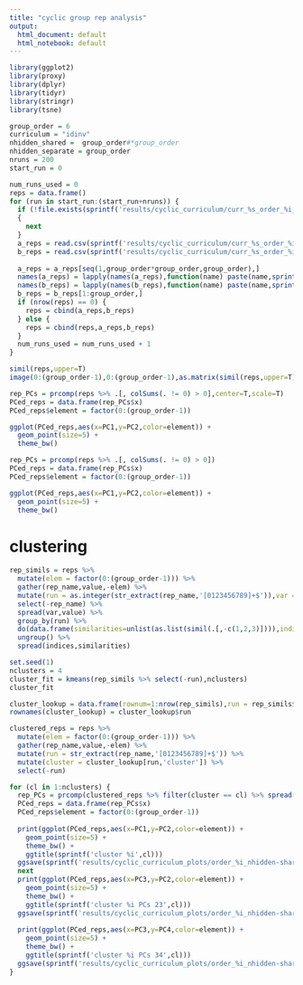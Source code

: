```yaml
---
title: "cyclic group rep analysis"
output:
  html_document: default
  html_notebook: default
---
```


```r
library(ggplot2)
library(proxy)
library(dplyr)
library(tidyr)
library(stringr)
library(tsne)
```

```r
group_order = 6
curriculum = "idinv"
nhidden_shared =  group_order#*group_order
nhidden_separate = group_order
nruns = 200
start_run = 0
```


```r
num_runs_used = 0
reps = data.frame()
for (run in start_run:(start_run+nruns)) {
  if (!file.exists(sprintf('results/cyclic_curriculum/curr_%s_order_%i_nhidden-shared_%i-separate_%i_rseed_%i_final_a_reps.csv',curriculum,group_order,nhidden_shared,nhidden_separate,run))) 
  {
    next
  }
  a_reps = read.csv(sprintf('results/cyclic_curriculum/curr_%s_order_%i_nhidden-shared_%i-separate_%i_rseed_%i_final_a_reps.csv',curriculum,group_order,nhidden_shared,nhidden_separate,run),header=F)
  b_reps = read.csv(sprintf('results/cyclic_curriculum/curr_%s_order_%i_nhidden-shared_%i-separate_%i_rseed_%i_final_b_reps.csv',curriculum,group_order,nhidden_shared,nhidden_separate,run),header=F)
  
  a_reps = a_reps[seq(1,group_order*group_order,group_order),]
  names(a_reps) = lapply(names(a_reps),function(name) paste(name,sprintf('a_run%i',run),sep=''))
  names(b_reps) = lapply(names(b_reps),function(name) paste(name,sprintf('b_run%i',run),sep=''))
  b_reps = b_reps[1:group_order,]
  if (nrow(reps) == 0) {
    reps = cbind(a_reps,b_reps)
  } else {
    reps = cbind(reps,a_reps,b_reps)
  }
  num_runs_used = num_runs_used + 1
}
```

```r
simil(reps,upper=T)
image(0:(group_order-1),0:(group_order-1),as.matrix(simil(reps,upper=T)))
```

```r
rep_PCs = prcomp(reps %>% .[, colSums(. != 0) > 0],center=T,scale=T)
PCed_reps = data.frame(rep_PCs$x)
PCed_reps$element = factor(0:(group_order-1))

ggplot(PCed_reps,aes(x=PC1,y=PC2,color=element)) +
  geom_point(size=5) +
  theme_bw()
```


```r
rep_PCs = prcomp(reps %>% .[, colSums(. != 0) > 0])
PCed_reps = data.frame(rep_PCs$x)
PCed_reps$element = factor(0:(group_order-1))

ggplot(PCed_reps,aes(x=PC1,y=PC2,color=element)) +
  geom_point(size=5) +
  theme_bw()
```

# clustering

```r
rep_simils = reps %>% 
  mutate(elem = factor(0:(group_order-1))) %>% 
  gather(rep_name,value,-elem) %>%
  mutate(run = as.integer(str_extract(rep_name,'[0123456789]+$')),var = factor(str_extract(rep_name,'^V[0123456789]+[ab]'))) %>%
  select(-rep_name) %>%
  spread(var,value) %>%
  group_by(run) %>%
  do(data.frame(similarities=unlist(as.list(simil(.[,-c(1,2,3)]))),indices=1:((group_order*(group_order-1))/2))) %>% #uhhh #.$V7a,.$V7b, indices=1:21
  ungroup() %>%
  spread(indices,similarities)

```


```r
set.seed(1)
nclusters = 4
cluster_fit = kmeans(rep_simils %>% select(-run),nclusters)
cluster_fit

cluster_lookup = data.frame(rownum=1:nrow(rep_simils),run = rep_simils$run,cluster=cluster_fit$cluster)
rownames(cluster_lookup) = cluster_lookup$run
```


```r
clustered_reps = reps %>% 
  mutate(elem = factor(0:(group_order-1))) %>% 
  gather(rep_name,value,-elem) %>%
  mutate(run = str_extract(rep_name,'[0123456789]+$')) %>%
  mutate(cluster = cluster_lookup[run,'cluster']) %>%
  select(-run)
```

```r
for (cl in 1:nclusters) {
  rep_PCs = prcomp(clustered_reps %>% filter(cluster == cl) %>% spread(rep_name,value) %>% select(-cluster,-elem))
  PCed_reps = data.frame(rep_PCs$x)
  PCed_reps$element = factor(0:(group_order-1))
  
  print(ggplot(PCed_reps,aes(x=PC1,y=PC2,color=element)) +
    geom_point(size=5) +
    theme_bw() +
    ggtitle(sprintf('cluster %i',cl)))
  ggsave(sprintf('results/cyclic_curriculum_plots/order_%i_nhidden-shared_%i-separate_%i_numrunsused_%i_nclusters_%i_cluster_%i.png',group_order,nhidden_shared,nhidden_separate,num_runs_used,nclusters,cl))
  next
  print(ggplot(PCed_reps,aes(x=PC3,y=PC2,color=element)) +
    geom_point(size=5) +
    theme_bw() +
    ggtitle(sprintf('cluster %i PCs 23',cl)))
  ggsave(sprintf('results/cyclic_curriculum_plots/order_%i_nhidden-shared_%i-separate_%i_numrunsused_%i_nclusters_%i_cluster_%i_PCs23.png',group_order,nhidden_shared,nhidden_separate,num_runs_used,nclusters,cl))
  
  print(ggplot(PCed_reps,aes(x=PC3,y=PC4,color=element)) +
    geom_point(size=5) +
    theme_bw() +
    ggtitle(sprintf('cluster %i PCs 34',cl)))
  ggsave(sprintf('results/cyclic_curriculum_plots/order_%i_nhidden-shared_%i-separate_%i_numrunsused_%i_nclusters_%i_cluster_%i_PCs34.png',group_order,nhidden_shared,nhidden_separate,num_runs_used,nclusters,cl))
}
```

